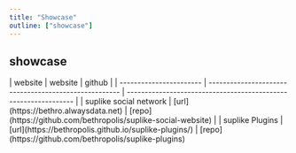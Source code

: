 ```yaml
---
title: "Showcase"
outline: ["showcase"]
---
```




## showcase


<div class="mt-4">
| website                 | website                                               | github                                                          |
| ----------------------- | ----------------------------------------------------- | --------------------------------------------------------------- |
| suplike social network  | [url](https://bethro.alwaysdata.net)                  | [repo](https://github.com/bethropolis/suplike-social-website)   |
| suplike Plugins         | [url](https://bethropolis.github.io/suplike-plugins/) | [repo](https://github.com/bethropolis/suplike-plugins)

</div>

